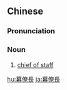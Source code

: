 {{also|幕僚长}}
==Chinese==
{{zh-forms|s=幕僚长|type=21}}

===Pronunciation===
{{zh-pron
|m=mùliáozhǎng
|cat=n
}}

===Noun===
{{zh-noun}}
# [[chief of staff]]

[[hu:幕僚長]]
[[ja:幕僚長]]